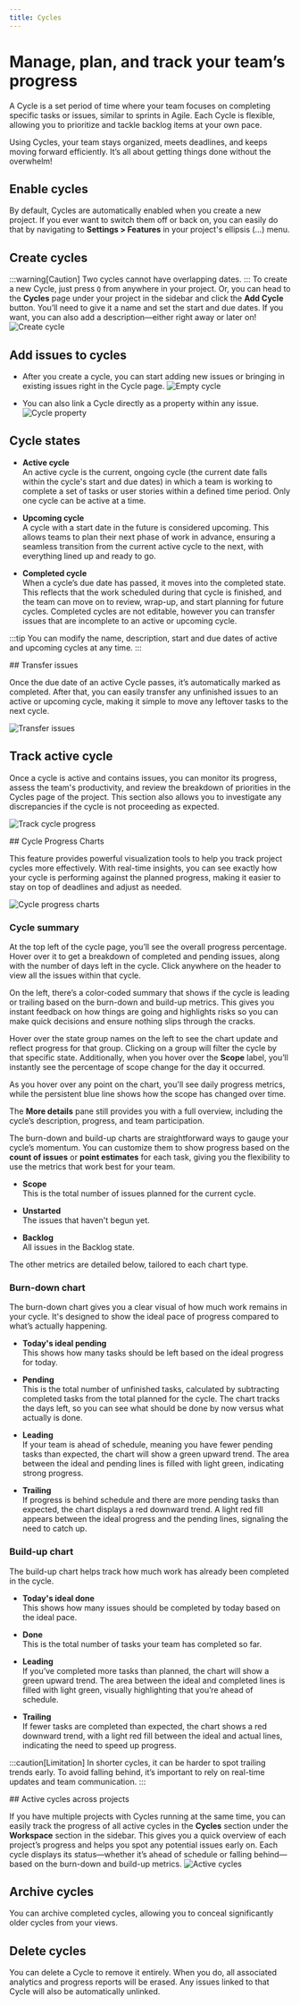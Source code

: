```yaml
---
title: Cycles
---
```


# Manage, plan, and track your team’s progress

A Cycle is a set period of time where your team focuses on completing specific tasks or issues, similar to sprints in Agile. Each Cycle is flexible, allowing you to prioritize and tackle backlog items at your own pace.
 
Using Cycles, your team stays organized, meets deadlines, and keeps moving forward efficiently. It’s all about getting things done without the overwhelm! 

## Enable cycles
By default, Cycles are automatically enabled when you create a new project. If you ever want to switch them off or back on, you can easily do that by navigating to **Settings > Features** in your project's ellipsis (…) menu.

## Create cycles
:::warning[Caution]
Two cycles cannot have overlapping dates.
:::
To create a new Cycle, just press `Q` from anywhere in your project. Or, you can head to the **Cycles** page under your project in the sidebar and click the **Add Cycle** button. You’ll need to give it a name and set the start and due dates. If you want, you can also add a description—either right away or later on!
![Create cycle](https://media.docs.plane.so/cycles/create-cycles.webp#center) 

## Add issues to cycles

- After you create a cycle, you can start adding new issues or bringing in existing issues right in the Cycle page. 
![Empty cycle](https://media.docs.plane.so/cycles/cycle-empty-state.webp#center)

- You can also link a Cycle directly as a property within any issue.
![Cycle property](https://media.docs.plane.so/cycles/cycle-property.webp#center)


## Cycle states

- **Active cycle**  
An active cycle is the current, ongoing cycle (the current date falls within the cycle's start and due dates) in which a team is working to complete a set of tasks or user stories within a defined time period. Only one cycle can be active at a time.

- **Upcoming cycle**  
A cycle with a start date in the future is considered upcoming. This allows teams to plan their next phase of work in advance, ensuring a seamless transition from the current active cycle to the next, with everything lined up and ready to go.

- **Completed cycle**  
When a cycle’s due date has passed, it moves into the completed state. This reflects that the work scheduled during that cycle is finished, and the team can move on to review, wrap-up, and start planning for future cycles. Completed cycles are not editable, however you can transfer issues that are incomplete to an active or upcoming cycle.

:::tip
You can modify the name, description, start and due dates of active and upcoming cycles at any time.
:::

<div className="tag-wrapper">
 ## Transfer issues
<Tags 
  tags={[ 
    { name: "Pro", additionalClass: "pro" }
  ]} 
 />
</div>

Once the due date of an active Cycle passes, it’s automatically marked as completed. After that, you can easily transfer any unfinished issues to an active or upcoming cycle, making it simple to move any leftover tasks to the next cycle.

![Transfer issues](https://media.docs.plane.so/cycles/transfer-issues.webp#center)

## Track active cycle

Once a cycle is active and contains issues, you can monitor its progress, assess the team's productivity, and review the breakdown of priorities in the Cycles page of the project. This section also allows you to investigate any discrepancies if the cycle is not proceeding as expected.

![Track cycle progress](https://media.docs.plane.so/cycles/track-cycle-progress.webp#center)

<div className="tag-wrapper">
## Cycle Progress Charts
<Tags 
  tags={[ 
    { name: "Pro", additionalClass: "pro" }
  ]} 
 />
</div>

This feature provides powerful visualization tools to help you track project cycles more effectively. With real-time insights, you can see exactly how your cycle is performing against the planned progress, making it easier to stay on top of deadlines and adjust as needed.

![Cycle progress charts](https://media.docs.plane.so/cycles/cycle-progress-charts.webp#center)

### Cycle summary

At the top left of the cycle page, you’ll see the overall progress percentage. Hover over it to get a breakdown of completed and pending issues, along with the number of days left in the cycle. Click anywhere on the header to view all the issues within that cycle.

On the left, there’s a color-coded summary that shows if the cycle is leading or trailing based on the burn-down and build-up metrics. This gives you instant feedback on how things are going and highlights risks so you can make quick decisions and ensure nothing slips through the cracks. 

Hover over the state group names on the left to see the chart update and reflect progress for that group. Clicking on a group will filter the cycle by that specific state. Additionally, when you hover over the **Scope** label, you’ll instantly see the percentage of scope change for the day it occurred.

As you hover over any point on the chart, you'll see daily progress metrics, while the persistent blue line shows how the scope has changed over time. 

The **More details** pane still provides you with a full overview, including the cycle’s description, progress, and team participation.

The burn-down and build-up charts are straightforward ways to gauge your cycle’s momentum. You can customize them to show progress based on the **count of issues** or **point estimates** for each task, giving you the flexibility to use the metrics that work best for your team.

- **Scope**  
This is the total number of issues planned for the current cycle.

- **Unstarted**  
The issues that haven't begun yet.

- **Backlog**  
All issues in the Backlog state.

The other metrics are detailed below, tailored to each chart type.

### Burn-down chart
The burn-down chart gives you a clear visual of how much work remains in your cycle. It's designed to show the ideal pace of progress compared to what’s actually happening.

- **Today's ideal pending**  
This shows how many tasks should be left based on the ideal progress for today.

- **Pending**  
This is the total number of unfinished tasks, calculated by subtracting completed tasks from the total planned for the cycle. The chart tracks the days left, so you can see what should be done by now versus what actually is done.

- **Leading**   
If your team is ahead of schedule, meaning you have fewer pending tasks than expected, the chart will show a green upward trend. The area between the ideal and pending lines is filled with light green, indicating strong progress.

- **Trailing**   
If progress is behind schedule and there are more pending tasks than expected, the chart displays a red downward trend. A light red fill appears between the ideal progress and the pending lines, signaling the need to catch up.


### Build-up chart
The build-up chart helps track how much work has already been completed in the cycle.

- **Today's ideal done**  
This shows how many issues should be completed by today based on the ideal pace.

- **Done**  
This is the total number of tasks your team has completed so far.

- **Leading**  
If you’ve completed more tasks than planned, the chart will show a green upward trend. The area between the ideal and completed lines is filled with light green, visually highlighting that you’re ahead of schedule.

- **Trailing**  
If fewer tasks are completed than expected, the chart shows a red downward trend, with a light red fill between the ideal and actual lines, indicating the need to speed up progress.

:::caution[Limitation]
In shorter cycles, it can be harder to spot trailing trends early. To avoid falling behind, it’s important to rely on real-time updates and team communication.
:::

<div className="tag-wrapper">
## Active cycles across projects
<Tags 
  tags={[ 
    { name: "Pro", additionalClass: "pro" }
  ]} 
 />
</div>

If you have multiple projects with Cycles running at the same time, you can easily track the progress of all active cycles in the **Cycles** section under the **Workspace** section in the sidebar. This gives you a quick overview of each project’s progress and helps you spot any potential issues early on. Each cycle displays its status—whether it’s ahead of schedule or falling behind—based on the burn-down and build-up metrics.
![Active cycles](https://media.docs.plane.so/cycles/active-cycles-ui.webp#center)

## Archive cycles
You can archive completed cycles, allowing you to conceal significantly older cycles from your views.


## Delete cycles
You can delete a Cycle to remove it entirely. When you do, all associated analytics and progress reports will be erased. Any issues linked to that Cycle will also be automatically unlinked.
